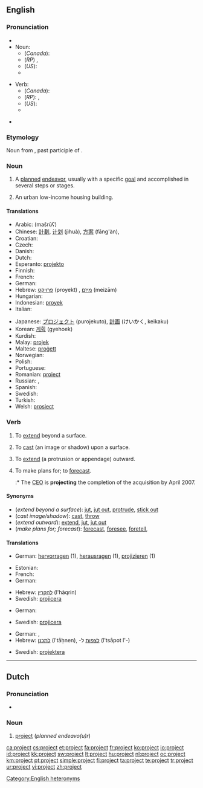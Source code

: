 {{wikipedia|dab=project (disambiguation)|project}}
==English==

===Pronunciation===
* {{audio|En-us-project.ogg|audio (US)}}
* Noun:
** (''Canada''): {{IPA|/ˈpɹɑdʒεk̚t/}}
** (''RP'') {{IPA|/ˈpɹəʊʤεkt/|/pɹɒʤεkt/}}, {{SAMPA|/"pr@UdZEkt/|/"prQdZEkt/}}
** (''US''): {{IPA|/ˈpɻɑʤεkt/}}
** {{Audio|en-ca-project-noun.ogg|Audio (Canada) (noun)}}

* Verb:
** (''Canada''): {{IPA|/pɹəˈʤεk̚t/}}
** (''RP''): {{IPA|/prəˈʤεkt/}}, {{SAMPA|/pr@"dZEkt/}}
** (''US''): {{IPA|/pɻəˈʤεkt/}}
** {{Audio|en-ca-project-verb.ogg|Audio (Canada) (verb)}}

* {{rhymes|ɛkt}}

===Etymology===
Noun from {{etyl|la}} {{term|proiectus|prōiectus||lang=la}}, past participle of {{term|proicio|prōiciō|throw forth, extend; expel|lang=la}}.

===Noun===
{{wikipedia}}
{{en-noun}}

# A [[plan]]ned [[endeavor]], usually with a specific [[goal]] and accomplished in several steps or stages.
# {{US}} An urban low-income housing building.

====Translations====

{{trans-top|planned endeavo(u)r}}
* Arabic: {{Arab|[[مشروع]]}} (mašrūʕ) {{m}}
* Chinese: [[計劃]], [[计划]] (jìhuà), [[方案]] (fāng'àn), 
* Croatian: {{t+|hr|projekt|m}}
* Czech: {{t+|cs|projekt|m}}
* Danish: {{t-|da|projekt}}
* Dutch: {{t+|nl|project|n}}
* Esperanto: [[projekto]]
* Finnish: {{t+|fi|suunnitelma}}
* French: {{t+|fr|projet|m}}
* German: {{t+|de|Projekt|n}}
* Hebrew: [[פרויקט]] (proyekt) {{m}}, [[מיזם]] (meizām) {{m}}
* Hungarian: {{t+|hu|terv}}
* Indonesian: [[proyek]]
* Italian: {{t+|it|progetto|m}}
{{trans-mid}}
* Japanese: [[プロジェクト]] (purojekuto), [[計画]] (けいかく, keikaku)
* Korean: [[계획]] (gyehoek)
* Kurdish: {{ku-Arab|[[پرۆژه‌]]}}
* Malay: [[projek]]
* Maltese: [[proġett]] {{m}}
* Norwegian: {{t-|no|prosjekt|n}}
* Polish: {{t+|pl|projekt|m}}
* Portuguese: {{t+|pt|projeto|m}}
* Romanian: [[proiect]] {{n}}
* Russian: {{t+|ru|план|m|tr=plan|sc=Cyrl}}, {{t+|ru|проект|m|tr=proékt|sc=Cyrl}}
* Spanish: {{t+|es|proyecto|m}}
* Swedish: {{t+|sv|projekt|n}}
* Turkish: {{t+|tr|proje}}
* Welsh: [[prosiect]] {{m}}
{{trans-bottom}}

{{trans-top|Urban low-income housing building}}
{{trans-mid}}
{{trans-bottom}}

===Verb===
{{en-verb}}

# {{intransitive}} To [[extend]] beyond a surface.
# {{transitive}} To [[cast]] (an image or shadow) upon a surface.
# {{transitive}}  To [[extend]] (a protrusion or appendage) outward.
# {{transitive}}  To make plans for; to [[forecast]].
#:* The [[CEO]] is '''projecting''' the completion of the acquisition by April 2007.

====Synonyms====
* (''extend beyond a surface''): [[jut]], [[jut out]], [[protrude]], [[stick out]]
* (''cast image/shadow''): [[cast]], [[throw]]
* (''extend outward''): [[extend]], [[jut]], [[jut out]]
* (''make plans for; forecast''): [[forecast]], [[foresee]], [[foretell]],

====Translations====

{{trans-top|extend beyond a surface}}
* German: [[hervorragen]] (1), [[herausragen]] (1), [[projizieren]] (1)
{{trans-mid}}
{{trans-bottom}}

{{trans-top|cast (image/shadow)}}
* Estonian: {{t+|et|kujutama}}
* French: {{t+|fr|projeter}}
* German: {{t+|de|projizieren}}
{{trans-mid}}
* Hebrew: [[להקרין]] (l'hāqrin)
* Swedish: [[projicera]]
{{trans-bottom}}

{{trans-top|extend outward}}
* German: {{t+|de|projizieren}}
{{trans-mid}}
* Swedish: [[projicera]]
{{trans-bottom}}

{{trans-top|make plans for; forecast}}
* German: {{t+|de|projizieren}}, {{t+|de|planen}}
* Hebrew: [[לתכנן]] (l'tāḥnen), -[[לצפות]] ל (l'tsāpot l'-)
{{trans-mid}}
* Swedish: [[projektera]]
{{trans-bottom}}

[[Category:English heteronyms]]

----

==Dutch==

===Pronunciation===
* {{audio|Nl-project.ogg|audio}}

===Noun===
{{nl-noun|g=n|projecten|projectje}}

# [[#English|project]] (''planned endeavo(u)r'')

[[ca:project]]
[[cs:project]]
[[et:project]]
[[fa:project]]
[[fr:project]]
[[ko:project]]
[[io:project]]
[[id:project]]
[[kk:project]]
[[sw:project]]
[[lt:project]]
[[hu:project]]
[[nl:project]]
[[oc:project]]
[[km:project]]
[[pt:project]]
[[simple:project]]
[[fi:project]]
[[ta:project]]
[[te:project]]
[[tr:project]]
[[ur:project]]
[[vi:project]]
[[zh:project]]